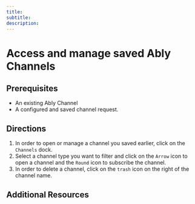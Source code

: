 ```yaml
--- 
title: 
subtitle: 
description: 
---
```


# Access and manage saved Ably Channels

## Prerequisites

- An existing Ably Channel
- A configured and saved channel request. 

## Directions

1. In order to open or manage a channel you saved earlier, click on the `Channels` dock. 
2. Select a channel type you want to filter and click on the `Arrow` icon to open a channel and the `Round` icon to subscribe the channel.
3. In order to delete a channel, click on the `trash` icon on the right of the channel name. 

## Additional Resources 
